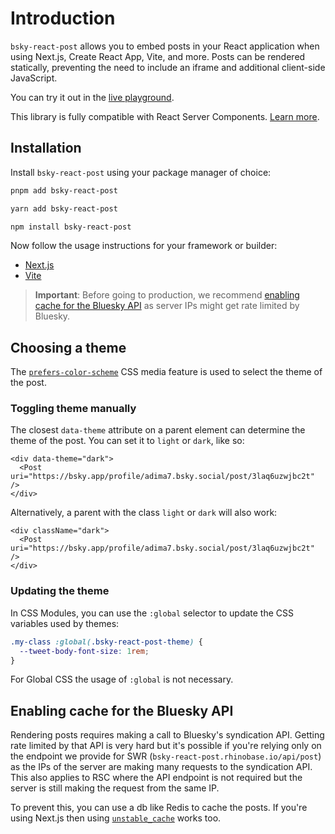 # Introduction

`bsky-react-post` allows you to embed posts in your React application when using Next.js, Create React App, Vite, and more. Posts can be rendered statically, preventing the need to include an iframe and additional client-side JavaScript.

You can try it out in the [live playground](/playground).

This library is fully compatible with React Server Components. [Learn more](https://nextjs.org/docs/getting-started/react-essentials#server-components).

## Installation

Install `bsky-react-post` using your package manager of choice:

```bash
pnpm add bsky-react-post
```

```bash
yarn add bsky-react-post
```

```bash
npm install bsky-react-post
```

Now follow the usage instructions for your framework or builder:

- [Next.js](/next)
- [Vite](/vite)

> **Important**: Before going to production, we recommend [enabling cache for the Bluesky API](#enabling-cache-for-the-bluesky-api) as server IPs might get rate limited by Bluesky.

## Choosing a theme

The [`prefers-color-scheme`](https://developer.mozilla.org/en-US/docs/Web/CSS/@media/prefers-color-scheme) CSS media feature is used to select the theme of the post.

### Toggling theme manually

The closest `data-theme` attribute on a parent element can determine the theme of the post. You can set it to `light` or `dark`, like so:

```tsx
<div data-theme="dark">
  <Post uri="https://bsky.app/profile/adima7.bsky.social/post/3laq6uzwjbc2t" />
</div>
```

Alternatively, a parent with the class `light` or `dark` will also work:

```tsx
<div className="dark">
  <Post uri="https://bsky.app/profile/adima7.bsky.social/post/3laq6uzwjbc2t" />
</div>
```

### Updating the theme

In CSS Modules, you can use the `:global` selector to update the CSS variables used by themes:

```css
.my-class :global(.bsky-react-post-theme) {
  --tweet-body-font-size: 1rem;
}
```

For Global CSS the usage of `:global` is not necessary.

## Enabling cache for the Bluesky API

Rendering posts requires making a call to Bluesky's syndication API. Getting rate limited by that API is very hard but it's possible if you're relying only on the endpoint we provide for SWR (`bsky-react-post.rhinobase.io/api/post`) as the IPs of the server are making many requests to the syndication API. This also applies to RSC where the API endpoint is not required but the server is still making the request from the same IP.

To prevent this, you can use a db like Redis to cache the posts. If you're using Next.js then using [`unstable_cache`](/next#enabling-cache) works too.
